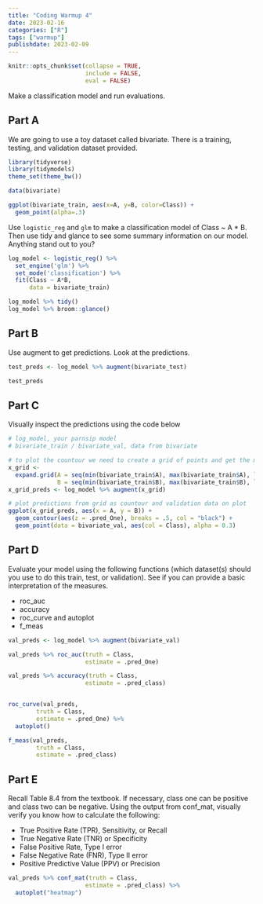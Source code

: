 ```yaml
---
title: "Coding Warmup 4"
date: 2023-02-16
categories: ["R"]
tags: ["warmup"]
publishdate: 2023-02-09
---
```


```r
knitr::opts_chunk$set(collapse = TRUE,
                      include = FALSE,
                      eval = FALSE)


```

Make a classification model and run evaluations.

## Part A

We are going to use a toy dataset called bivariate. There is a training, testing, and validation dataset provided.

```r
library(tidyverse)
library(tidymodels)
theme_set(theme_bw())

data(bivariate)

ggplot(bivariate_train, aes(x=A, y=B, color=Class)) +
  geom_point(alpha=.3)

```

Use `logistic_reg` and `glm` to make a classification model of Class ~ A * B. Then use tidy and glance to see some summary information on our model. Anything stand out to you?

```r
log_model <- logistic_reg() %>%
  set_engine('glm') %>%
  set_mode('classification') %>%
  fit(Class ~ A*B,
      data = bivariate_train)

log_model %>% tidy()
log_model %>% broom::glance()
```

## Part B

Use augment to get predictions. Look at the predictions.

```r
test_preds <- log_model %>% augment(bivariate_test)

test_preds 
```

## Part C

Visually inspect the predictions using the code below

```r
# log_model, your parnsip model
# bivariate_train / bivariate_val, data from bivariate

# to plot the countour we need to create a grid of points and get the model prediction at each point
x_grid <-
  expand.grid(A = seq(min(bivariate_train$A), max(bivariate_train$A), length.out = 100),
              B = seq(min(bivariate_train$B), max(bivariate_train$B), length.out = 100))
x_grid_preds <- log_model %>% augment(x_grid)

# plot predictions from grid as countour and validation data on plot
ggplot(x_grid_preds, aes(x = A, y = B)) + 
  geom_contour(aes(z = .pred_One), breaks = .5, col = "black") + 
  geom_point(data = bivariate_val, aes(col = Class), alpha = 0.3)
```

## Part D

Evaluate your model using the following functions (which dataset(s) should you use to do this train, test, or validation). See if you can provide a basic interpretation of the measures.

- roc_auc
- accuracy
- roc_curve and autoplot
- f_meas

```r
val_preds <- log_model %>% augment(bivariate_val)

val_preds %>% roc_auc(truth = Class,
                      estimate = .pred_One)

val_preds %>% accuracy(truth = Class,
                      estimate = .pred_class)


roc_curve(val_preds,
        truth = Class,
        estimate = .pred_One) %>%
  autoplot()

f_meas(val_preds,
        truth = Class,
        estimate = .pred_class) 
```

## Part E

Recall Table 8.4 from the textbook. If necessary, class one can be positive and class two can be negative. Using the output from conf_mat, visually verify you know how to calculate the following:

- True Positive Rate (TPR), Sensitivity, or Recall
- True Negative Rate (TNR) or Specificity
- False Positive Rate, Type I error
- False Negative Rate (FNR), Type II error
- Positive Predictive Value (PPV) or Precision

```r
val_preds %>% conf_mat(truth = Class,
                      estimate = .pred_class) %>%
  autoplot("heatmap")
```


